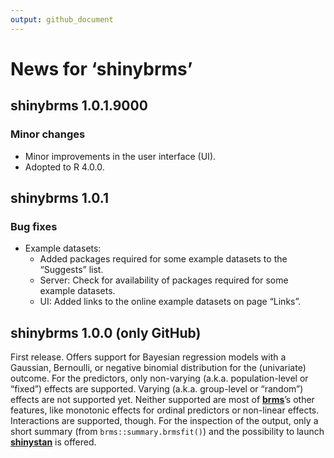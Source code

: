 ```yaml
---
output: github_document
---
```


<!-- NEWS.md is generated from NEWS.Rmd. Please edit that file -->

# News for 'shinybrms'

## shinybrms 1.0.1.9000

### Minor changes

* Minor improvements in the user interface (UI).
* Adopted to R 4.0.0.

## shinybrms 1.0.1

### Bug fixes

* Example datasets:
  + Added packages required for some example datasets to the "Suggests" list.
  + Server: Check for availability of packages required for some example datasets.
  + UI: Added links to the online example datasets on page "Links".

## shinybrms 1.0.0 (only GitHub)

First release. Offers support for Bayesian regression models with a Gaussian, Bernoulli, or negative binomial distribution for the (univariate) outcome. For the predictors, only non-varying (a.k.a. population-level or "fixed") effects are supported. Varying (a.k.a. group-level or "random") effects are not supported yet. Neither supported are most of [**brms**](https://CRAN.R-project.org/package=brms)'s other features, like monotonic effects for ordinal predictors or non-linear effects. Interactions are supported, though. For the inspection of the output, only a short summary (from `brms::summary.brmsfit()`) and the possibility to launch [**shinystan**](https://CRAN.R-project.org/package=shinystan) is offered.
